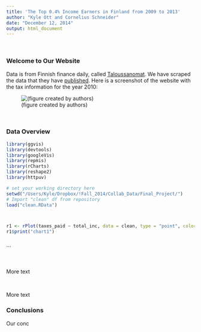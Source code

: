 ```yaml
---
title: 'The Top 0.4% Income Earners in Finland from 2009 to 2013'
author: "Kyle Ott and Cornelius Schneider"
date: "December 12, 2014"
output: html_document
---
```


<br>

### Welcome to Our Website 
Data is from Finnish finance daily, called [Taloussanomat](http://www.taloussanomat.fi/).
We have scraped the data that they have [published](http://www.taloussanomat.fi/verotiedot/2009/suurituloisimmat/). Here is a screenshot of the website with the tax information for the year 2010:

![(figure created by authors)](Figures/newspaper.png)

<br>

### Data Overview

```r
library(ggvis)
library(devtools)
library(googleVis)
library(repmis)
library(rCharts)
library(reshape2)
library(httpuv)

# set your working directory here
setwd("/Users/Kyle/Dropbox/!Fall_2014/Collab_Data/Final_Project/")
# Import "clean" df from repository
load("clean.RData")



r1 <- rPlot(taxes_paid ~ total_inc, data = clean, type = "point", color = "year")
r1$print("chart1")



```

```

<br>

More text


<br>

More text



### Conclusions  


Our conc   

